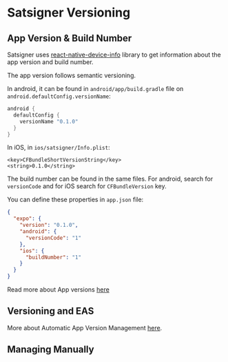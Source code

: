 # Satsigner Versioning

## App Version & Build Number

Satsigner uses [react-native-device-info](https://github.com/react-native-device-info/react-native-device-info) library to get information about the app version and build number.

The app version follows semantic versioning.

In android, it can be found in `android/app/build.gradle` file on `android.defaultConfig.versionName`:

```gradle
android {
  defaultConfig {
    versionName "0.1.0"
  }
}
```

In iOS, in `ios/satsigner/Info.plist`:

```
<key>CFBundleShortVersionString</key>
<string>0.1.0</string>
```

The build number can be found in the same files. For android, search for `versionCode` and for iOS search for `CFBundleVersion` key.

You can define these properties in `app.json` file:

```json
{
  "expo": {
    "version": "0.1.0",
    "android": {
      "versionCode": "1"
    },
    "ios": {
      "buildNumber": "1"
    }
  }
}
```

Read more about App versions [here](https://docs.expo.dev/build-reference/app-versions/#app-versions)

## Versioning and EAS

More about Automatic App Version Management [here](https://www.youtube.com/watch?v=Gk7RHDWsLsQ).

## Managing Manually
